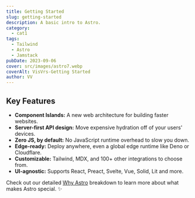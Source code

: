 ```yaml
---
title: Getting Started
slug: getting-started
description: A basic intro to Astro.
category:
  - cat1
tags:
  - Tailwind
  - Astro
  - Jamstack
pubDate: 2023-09-06
cover: src/images/astro7.webp
coverAlt: VisVrs-Getting Started
author: VV
---
```


## Key Features

- **Component Islands:** A new web architecture for building faster websites.
- **Server-first API design:** Move expensive hydration off of your users' devices.
- **Zero JS, by default:** No JavaScript runtime overhead to slow you down.
- **Edge-ready:** Deploy anywhere, even a global edge runtime like Deno or Cloudflare.
- **Customizable:** Tailwind, MDX, and 100+ other integrations to choose from.
- **UI-agnostic:** Supports React, Preact, Svelte, Vue, Solid, Lit and more.

Check out our detailed [Why Astro](/en/concepts/why-astro/) breakdown to learn more about what makes Astro special. ✨


